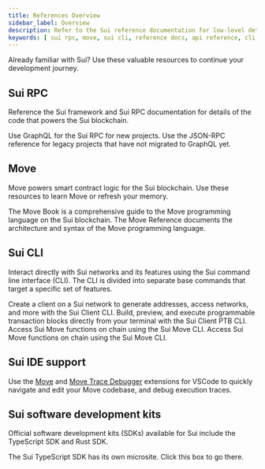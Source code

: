 ```yaml
---
title: References Overview
sidebar_label: Overview
description: Refer to the Sui reference documentation for low-level details about different features and architectures. 
keywords: [ sui rpc, move, sui cli, reference docs, api reference, cli reference, sui IDE support, move IDE support, sui SDKs, software development kits ]
---
```


Already familiar with Sui? Use these valuable resources to continue your development journey.

## Sui RPC

Reference the Sui framework and Sui RPC documentation for details of the code that powers the Sui blockchain. 

<Cards>

<Card title="GraphQL for Sui RPC" href="/references/sui-graphql"/>
<Card title="JSON-RPC" href="/references/sui-api">
Use GraphQL for the Sui RPC for new projects. Use the JSON-RPC reference for legacy projects that have not migrated to GraphQL yet.
</Card>
</Cards>

## Move

Move powers smart contract logic for the Sui blockchain. Use these resources to learn Move or refresh your memory.

<Cards>
<Card title="Sui framework" href="/references/framework"/>
<Card title="The Move Book" href="https://move-book.com/">
The Move Book is a comprehensive guide to the Move programming language on the Sui blockchain.
</Card>
<Card title="The Move Reference" href="https://move-book.com/reference/">
The Move Reference documents the architecture and syntax of the Move programming language.
</Card>
</Cards>

## Sui CLI

Interact directly with Sui networks and its features using the Sui command line interface (CLI). The CLI is divided into separate base commands that target a specific set of features.

<Cards>
<Card title="Sui Client CLI" href="/references/cli/client">
Create a client on a Sui network to generate addresses, access networks, and more with the Sui Client CLI.
</Card>
<Card title="Sui Client PTB CLI" href="/references/cli/ptb">
Build, preview, and execute programmable transaction blocks directly from your terminal with the Sui Client PTB CLI.
</Card>
<Card title="Sui Move CLI" href="/references/cli/move">
Access Sui Move functions on chain using the Sui Move CLI.
</Card>

<Card title="Sui Replay CLI" href="/references/cli/replay">
Access Sui Move functions on chain using the Sui Move CLI.
</Card>
</Cards>

## Sui IDE support

Use the [Move](https://marketplace.visualstudio.com/items?itemName=mysten.move) and [Move Trace Debugger](https://marketplace.visualstudio.com/items?itemName=mysten.move-trace-debug) extensions for VSCode to quickly navigate and edit your Move codebase, and debug execution traces.

<Cards>
<Card title="Move" href="/references/ide/move"/>
<Card title="Move Trace Debugger" href="/references/ide/debugger"/>
</Cards>



## Sui software development kits

Official software development kits (SDKs) available for Sui include the TypeScript SDK and Rust SDK.

<Cards>
<Card title="Sui TypeScript SDK" href="https://sdk.mystenlabs.com/typescript">
The Sui TypeScript SDK has its own microsite. Click this box to go there.
</Card>
<Card title="Sui Rust SDK" href="/references/rust-sdk"/>
</Cards>
